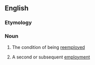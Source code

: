 ==English==

===Etymology===
{{prefix|en|re|employment}}

===Noun===
{{en-noun|~}}

# {{lb|en|uncountable}} The condition of being [[reemploy]]ed
# {{lb|en|countable}} A second or subsequent [[employment]]